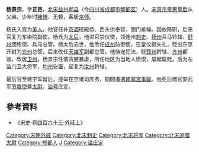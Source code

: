 '''杨景宗'''，字'''正臣'''，[[北宋|北宋]][[益州|益州]][[郫县|郫县]]（今[[四川省|四川省]][[成都市|成都市]][[郫都区|郫都区]]）人。[[宋真宗|宋真宗]][[章惠皇后|章惠皇后]]从父弟。少年时[[赌博|赌博]]、无赖，客居[[京师|京师]]。

杨氏入宫为[[美人_(位号)|美人]]，他官任补[[茶|茶]][[酒|酒]]班殿侍、西头供奉官、閤门袛候。因故降职，后来官复为东染院副使。杨氏为[[太后|太后]]，他进官崇仪使，领连州[[刺史|刺史]]、[[扬州|扬州]]兵马钤辖、[[舒州|舒州]]团练使、兵马总管。杨太后去世，他改任[[成州|成州]]防御使，在皇仪殿失礼，贬出东京开封为[[兖州|兖州]]总管，后来改任[[天雄军|天雄军]]副都总管。他恃宠犯法，贬[[郓州|郓州]]鈐辖、[[齐州|齐州]]都监，改居[[卫州|卫州]]。杨景宗性情贪婪暴虐，所任地区为当地人愤恨，屡起屡贬。后为左监门卫大将军，[[均州|均州]]安置，起复为[[汝州|汝州]]鈐辖。

最后官至建宁军留后，提举在京诸司库务，期間遭遇[[坤寧宮事變|坤寧宮事變]]。他死后赠官安武军[[节度使|节度使]]兼[[太尉|太尉]]，[[谥号|谥号]]庄定。

== 參考資料 ==
* 《[[宋史|宋史]]·[[:s:宋史/卷463|卷四百六十三·外戚上]]》

[[Category:宋朝外戚|Category:宋朝外戚]]
[[Category:北宋刺史|Category:北宋刺史]]
[[Category:北宋将军|Category:北宋将军]]
[[Category:北宋追赠太尉|Category:北宋追赠太尉]]
[[Category:郫都人|Category:郫都人]]
[[Category:杨姓|J]]
[[Category:谥庄定|Category:谥庄定]]